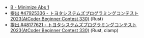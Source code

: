 
<Meta title="ABC330/ABC330-B" />
<Slide src={Png} label="ABC330 B - Minimize Abs 1" />

- [B \- Minimize Abs 1](https://atcoder.jp/contests/abc330/tasks/abc330_b)
- [提出 \#47925336 \- トヨタシステムズプログラミングコンテスト2023\(AtCoder Beginner Contest 330\)](https://atcoder.jp/contests/abc330/submissions/47925336) (Rust)
- [提出 \#48177621 \- トヨタシステムズプログラミングコンテスト2023\(AtCoder Beginner Contest 330\)](https://atcoder.jp/contests/abc330/submissions/48177621) (Rust, clamp)